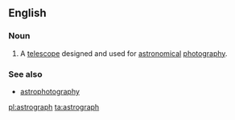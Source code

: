 ==English==
{{wikipedia}}

===Noun===
{{en-noun}}

# {{lb|en|astronomy}} A [[telescope]] designed and used for [[astronomical]] [[photography]].

===See also===
* [[astrophotography]]

[[pl:astrograph]]
[[ta:astrograph]]